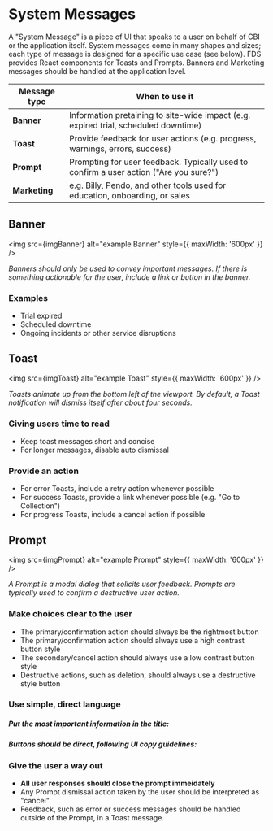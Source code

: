 

<Meta title="UI Guidelines/System Messages" />

# System Messages

A "System Message" is a piece of UI that speaks to a user on behalf of CBI or the
application itself. System messages come in many shapes and sizes; each type of message is
designed for a specific use case (see below). FDS provides React components for Toasts and
Prompts. Banners and Marketing messages should be handled at the application level.

Message type      | When to use it
----------------- | ------------------------
**Banner**        | Information pretaining to site-wide impact (e.g. expired trial, scheduled downtime)
**Toast**         | Provide feedback for user actions (e.g. progress, warnings, errors, success)
**Prompt**        | Prompting for user feedback. Typically used to confirm a user action ("Are you sure?")
**Marketing**     | e.g. Billy, Pendo, and other tools used for education, onboarding, or sales


## Banner
<img src={imgBanner} alt="example Banner" style={{ maxWidth: '600px' }} />

*Banners should only be used to convey important messages. If there is something
actionable for the user, include a link or button in the banner.*

### Examples
- Trial expired
- Scheduled downtime
- Ongoing incidents or other service disruptions

## Toast
<img src={imgToast} alt="example Toast" style={{ maxWidth: '600px' }} />

*Toasts animate up from the bottom left of the viewport. By default, a Toast notification
will dismiss itself after about four seconds.*

### Giving users time to read
- Keep toast messages short and concise
- For longer messages, disable auto dismissal

### Provide an action
- For error Toasts, include a retry action whenever possible
- For success Toasts, provide a link whenever possible (e.g. "Go to Collection")
- For progress Toasts, include a cancel action if possible

## Prompt
<img src={imgPrompt} alt="example Prompt" style={{ maxWidth: '600px' }} />

*A Prompt is a modal dialog that solicits user feedback. Prompts are typically used to
confirm a destructive user action.*

### Make choices clear to the user
- The primary/confirmation action should always be the rightmost button
- The primary/confirmation action should always use a high contrast button style
- The secondary/cancel action should always use a low contrast button style
- Destructive actions, such as deletion, should always use a destructive style button

### Use simple, direct language

##### Put the most important information in the title:
<CopyExample
  invalid="Are you sure you want to delete this Collection?"
  valid="This will permanently delete your Collection"
/>

##### Buttons should be direct, following UI copy guidelines:
<CopyExample
  invalid="Yes, delete Collection"
  valid="Delete Collection"
/>

### Give the user a way out
- **All user responses should close the prompt immeidately**
- Any Prompt dismissal action taken by the user should be interpreted as "cancel"
- Feedback, such as error or success messages should be handled outside of the Prompt, in a
  Toast message.
